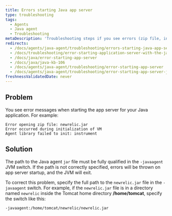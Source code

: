 ```yaml
---
title: Errors starting Java app server
type: troubleshooting
tags:
  - Agents
  - Java agent
  - Troubleshooting
metaDescription: 'Troubleshooting steps if you see errors (zip file, initialization, agent library) at app server startup with your New Relic Java agent.'
redirects:
  - /docs/agents/java-agent/troubleshooting/errors-starting-java-app-server
  - /docs/troubleshooting/error-starting-application-server-with-the-java-agent
  - /docs/java/error-starting-app-server
  - /docs/java/java-kb-106
  - /docs/agents/java-agent/troubleshooting/error-starting-app-server
  - /docs/agents/java-agent/troubleshooting/error-starting-app-server-java
freshnessValidatedDate: never
---
```


## Problem

You see error messages when starting the app server for your Java application. For example:

```
Error opening zip file: newrelic.jar 
Error occurred during initialization of VM 
Agent library failed to init: instrument
```

## Solution

The path to the Java agent `jar` file must be fully qualified in the `-javaagent` JVM switch. If the path is not correctly specified, errors will be thrown on app server startup, and the JVM will exit.

To correct this problem, specify the full path to the `newrelic.jar` file in the `-javaagent` switch. For example, if the `newrelic.jar` file is in a directory named `newrelic` inside the <DNT>Tomcat</DNT> home directory <DNT>**/home/tomcat**</DNT>, specify the switch like this:

```
-javaagent:/home/tomcat/newrelic/newrelic.jar
```
